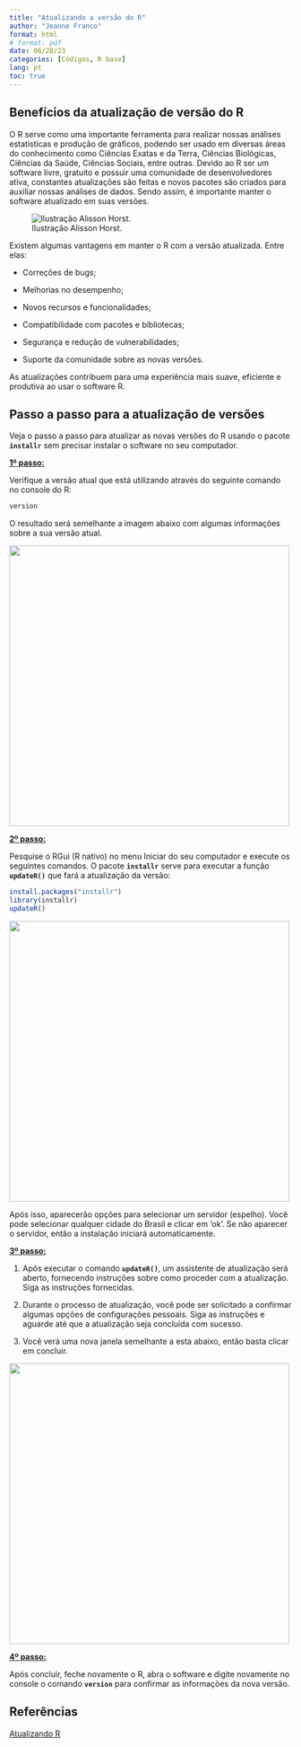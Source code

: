 ---
title: "Atualizando a versão do R"
author: "Jeanne Franco"
format: html 
# format: pdf
date: 06/28/23
categories: [Códigos, R base]
lang: pt
toc: true
---

## Benefícios da atualização de versão do R

O R serve como uma importante ferramenta para realizar nossas análises estatísticas e produção de gráficos, podendo ser usado em diversas áreas do conhecimento como Ciências Exatas e da Terra, Ciências Biológicas, Ciências da Saúde, Ciências Sociais, entre outras. Devido ao R ser um software livre, gratuito e possuir uma comunidade de desenvolvedores ativa, constantes atualizações são feitas e novos pacotes são criados para auxiliar nossas análises de dados. Sendo assim, é importante manter o software atualizado em suas versões.

![Ilustração Alisson Horst.](images/image_des.png){fig-align="center"}

Existem algumas vantagens em manter o R com a versão atualizada. Entre elas:

-   Correções de bugs;

-   Melhorias no desempenho;

-   Novos recursos e funcionalidades;

-   Compatibilidade com pacotes e bibliotecas;

-   Segurança e redução de vulnerabilidades;

-   Suporte da comunidade sobre as novas versões.

As atualizações contribuem para uma experiência mais suave, eficiente e produtiva ao usar o software R.

## Passo a passo para a atualização de versões

Veja o passo a passo para atualizar as novas versões do R usando o pacote **`installr`** sem precisar instalar o software no seu computador.

[**1º passo:**]{.underline}

Verifique a versão atual que está utilizando através do seguinte comando no console do R:

``` r
version
```

O resultado será semelhante a imagem abaixo com algumas informações sobre a sua versão atual.

![](images/img7.png){fig-align="center" width="500"}

[**2º passo:**]{.underline}

Pesquise o RGui (R nativo) no menu Iniciar do seu computador e execute os seguintes comandos. O pacote **`installr`** serve para executar a função **`updateR()`** que fará a atualização da versão:

``` r
install.packages("installr") 
library(installr)  
updateR()
```

![](images/r-gui.png){fig-align="center" width="500"}

Após isso, aparecerão opções para selecionar um servidor (espelho). Você pode selecionar qualquer cidade do Brasil e clicar em 'ok'. Se não aparecer o servidor, então a instalação iniciará automaticamente.

[**3º passo:**]{.underline}

1.  Após executar o comando **`updateR()`**, um assistente de atualização será aberto, fornecendo instruções sobre como proceder com a atualização. Siga as instruções fornecidas.

2.  Durante o processo de atualização, você pode ser solicitado a confirmar algumas opções de configurações pessoais. Siga as instruções e aguarde até que a atualização seja concluída com sucesso.

3.  Você verá uma nova janela semelhante a esta abaixo, então basta clicar em concluir.

![](images/img6.png){fig-align="center" width="500"}

[**4º passo:**]{.underline}

Após concluir, feche novamente o R, abra o software e digite novamente no console o comando **`version`** para confirmar as informações da nova versão.

## Referências

[Atualizando R](https://rpubs.com/gleidsonmr/947727)
